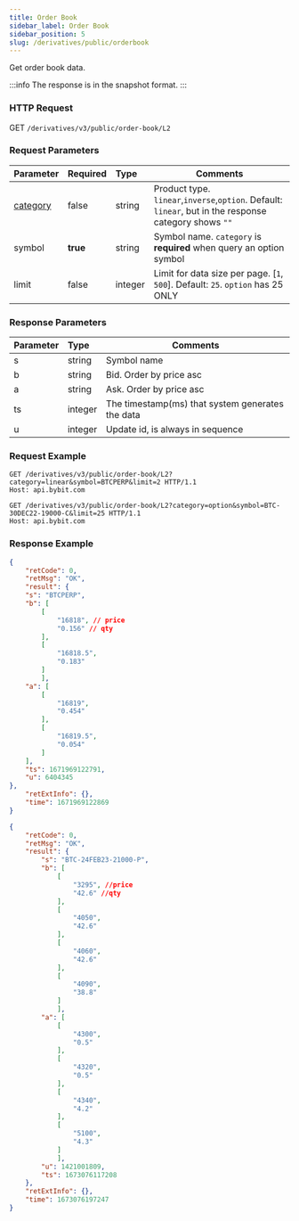 ```yaml
---
title: Order Book
sidebar_label: Order Book
sidebar_position: 5
slug: /derivatives/public/orderbook
---
```



Get order book data.

:::info
The response is in the snapshot format.
:::

### HTTP Request
GET `/derivatives/v3/public/order-book/L2`

### Request Parameters
| Parameter | Required | Type | Comments|
|:----- |:-------|:-----|------ |
|[category](../enum#category) |false |string |Product type. `linear`,`inverse`,`option`. Default: `linear`, but in the response category shows `""`|
|symbol |<b>true</b> |string |Symbol name. `category` is **required** when query an option symbol |
|limit |false |integer |Limit for data size per page. [`1`, `500`]. Default: `25`. `option` has 25 ONLY |

### Response Parameters
| Parameter | Type | Comments|
|:----- |:-----|----- |
|s |string |Symbol name |
|b |string |Bid. Order by price asc |
|a |string |Ask. Order by price asc |
|ts |integer |The timestamp(ms) that system generates the data |
|u |integer |Update id, is always in sequence |

### Request Example

<Tabs>
<TabItem value="console-linear" label="linear">

```http
GET /derivatives/v3/public/order-book/L2?category=linear&symbol=BTCPERP&limit=2 HTTP/1.1
Host: api.bybit.com​
```

</TabItem>

<TabItem value="console-option" label="option">

```http
GET /derivatives/v3/public/order-book/L2?category=option&symbol=BTC-30DEC22-19000-C&limit=25 HTTP/1.1
Host: api.bybit.com​
```

</TabItem>
</Tabs>

### Response Example

<Tabs>
<TabItem value="js linear" label="linear">

```json
{
    "retCode": 0,
    "retMsg": "OK",
    "result": {
    "s": "BTCPERP",
    "b": [
        [
            "16818", // price
            "0.156" // qty
        ],
        [
            "16818.5",
            "0.183"
        ]
        ],
    "a": [
        [
            "16819",
            "0.454"
        ],
        [
            "16819.5",
            "0.054"
        ]
    ],
    "ts": 1671969122791,
    "u": 6404345
},
    "retExtInfo": {},
    "time": 1671969122869
}
```
</TabItem>

<TabItem value="js option" label="option">

```json
{
    "retCode": 0,
    "retMsg": "OK",
    "result": {
        "s": "BTC-24FEB23-21000-P",
        "b": [
            [
                "3295", //price
                "42.6" //qty
            ],
            [
                "4050",
                "42.6"
            ],
            [
                "4060",
                "42.6"
            ],
            [
                "4090",
                "38.8"
            ]
            ],
        "a": [
            [
                "4300",
                "0.5"
            ],
            [
                "4320",
                "0.5"
            ],
            [
                "4340",
                "4.2"
            ],
            [
                "5100",
                "4.3"
            ]
            ],
        "u": 1421001809,
        "ts": 1673076117208
    },
    "retExtInfo": {},
    "time": 1673076197247
}
```
</TabItem>
</Tabs>